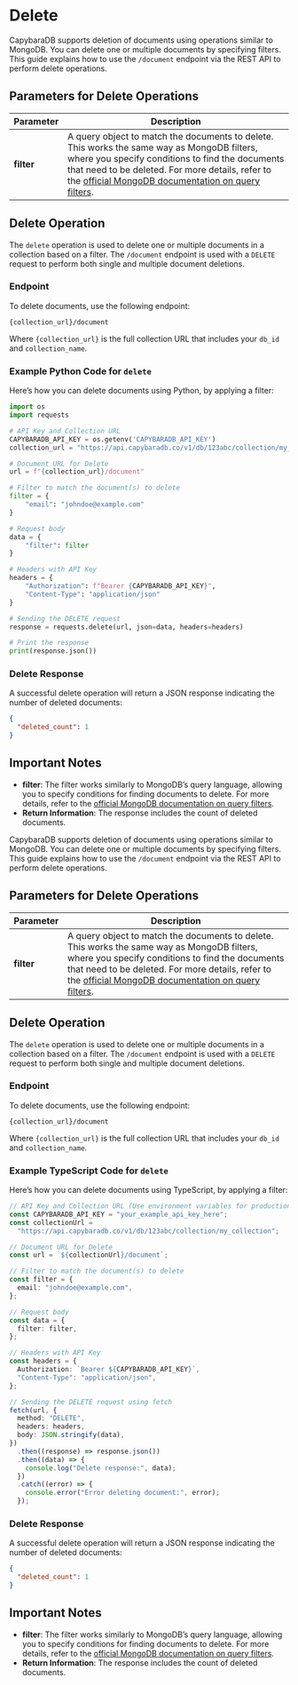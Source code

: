 
# Delete

<LanguageToggle />

<LanguageContent lang="python">

CapybaraDB supports deletion of documents using operations similar to MongoDB. You can delete one or multiple documents by specifying filters. This guide explains how to use the `/document` endpoint via the REST API to perform delete operations.

## Parameters for Delete Operations

| Parameter  | Description                                                                                                                                                                                                                                                                                                                           |
| ---------- | ------------------------------------------------------------------------------------------------------------------------------------------------------------------------------------------------------------------------------------------------------------------------------------------------------------------------------------- |
| **filter** | A query object to match the documents to delete. This works the same way as MongoDB filters, where you specify conditions to find the documents that need to be deleted. For more details, refer to the [official MongoDB documentation on query filters](https://www.mongodb.com/docs/manual/core/document/#query-filter-documents). |

## Delete Operation

The `delete` operation is used to delete one or multiple documents in a collection based on a filter. The `/document` endpoint is used with a `DELETE` request to perform both single and multiple document deletions.

### Endpoint

To delete documents, use the following endpoint:

```
{collection_url}/document
```

Where `{collection_url}` is the full collection URL that includes your `db_id` and `collection_name`.

### Example Python Code for `delete`

Here’s how you can delete documents using Python, by applying a filter:

```python filename="Python" showLineNumbers
import os
import requests

# API Key and Collection URL
CAPYBARADB_API_KEY = os.getenv('CAPYBARADB_API_KEY')
collection_url = "https://api.capybaradb.co/v1/db/123abc/collection/my_collection"

# Document URL for Delete
url = f"{collection_url}/document"

# Filter to match the document(s) to delete
filter = {
    "email": "johndoe@example.com"
}

# Request body
data = {
    "filter": filter
}

# Headers with API Key
headers = {
    "Authorization": f"Bearer {CAPYBARADB_API_KEY}",
    "Content-Type": "application/json"
}

# Sending the DELETE request
response = requests.delete(url, json=data, headers=headers)

# Print the response
print(response.json())
```

### Delete Response

A successful delete operation will return a JSON response indicating the number of deleted documents:

```json
{
  "deleted_count": 1
}
```

## Important Notes

- **filter**: The filter works similarly to MongoDB’s query language, allowing you to specify conditions for finding documents to delete. For more details, refer to the [official MongoDB documentation on query filters](https://www.mongodb.com/docs/manual/core/document/#query-filter-documents).
- **Return Information**: The response includes the count of deleted documents.

</LanguageContent>

<LanguageContent lang="typescript">

CapybaraDB supports deletion of documents using operations similar to MongoDB. You can delete one or multiple documents by specifying filters. This guide explains how to use the `/document` endpoint via the REST API to perform delete operations.

## Parameters for Delete Operations

| Parameter  | Description                                                                                                                                                                                                                                                                                                                           |
| ---------- | ------------------------------------------------------------------------------------------------------------------------------------------------------------------------------------------------------------------------------------------------------------------------------------------------------------------------------------- |
| **filter** | A query object to match the documents to delete. This works the same way as MongoDB filters, where you specify conditions to find the documents that need to be deleted. For more details, refer to the [official MongoDB documentation on query filters](https://www.mongodb.com/docs/manual/core/document/#query-filter-documents). |

## Delete Operation

The `delete` operation is used to delete one or multiple documents in a collection based on a filter. The `/document` endpoint is used with a `DELETE` request to perform both single and multiple document deletions.

### Endpoint

To delete documents, use the following endpoint:

```
{collection_url}/document
```

Where `{collection_url}` is the full collection URL that includes your `db_id` and `collection_name`.

### Example TypeScript Code for `delete`

Here’s how you can delete documents using TypeScript, by applying a filter:

```typescript filename="TypeScript" showLineNumbers
// API Key and Collection URL (Use environment variables for production purposes)
const CAPYBARADB_API_KEY = "your_example_api_key_here";
const collectionUrl =
  "https://api.capybaradb.co/v1/db/123abc/collection/my_collection";

// Document URL for Delete
const url = `${collectionUrl}/document`;

// Filter to match the document(s) to delete
const filter = {
  email: "johndoe@example.com",
};

// Request body
const data = {
  filter: filter,
};

// Headers with API Key
const headers = {
  Authorization: `Bearer ${CAPYBARADB_API_KEY}`,
  "Content-Type": "application/json",
};

// Sending the DELETE request using fetch
fetch(url, {
  method: "DELETE",
  headers: headers,
  body: JSON.stringify(data),
})
  .then((response) => response.json())
  .then((data) => {
    console.log("Delete response:", data);
  })
  .catch((error) => {
    console.error("Error deleting document:", error);
  });
```

### Delete Response

A successful delete operation will return a JSON response indicating the number of deleted documents:

```json
{
  "deleted_count": 1
}
```

## Important Notes

- **filter**: The filter works similarly to MongoDB’s query language, allowing you to specify conditions for finding documents to delete. For more details, refer to the [official MongoDB documentation on query filters](https://www.mongodb.com/docs/manual/core/document/#query-filter-documents).
- **Return Information**: The response includes the count of deleted documents.

</LanguageContent>
